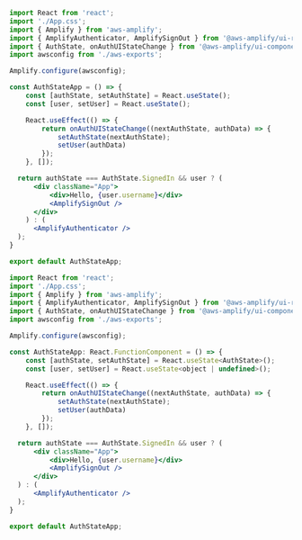 <BlockSwitcher>
<Block name="JavaScript">

```jsx
import React from 'react';
import './App.css';
import { Amplify } from 'aws-amplify';
import { AmplifyAuthenticator, AmplifySignOut } from '@aws-amplify/ui-react';
import { AuthState, onAuthUIStateChange } from '@aws-amplify/ui-components';
import awsconfig from './aws-exports';

Amplify.configure(awsconfig);

const AuthStateApp = () => {
    const [authState, setAuthState] = React.useState();
    const [user, setUser] = React.useState();

    React.useEffect(() => {
        return onAuthUIStateChange((nextAuthState, authData) => {
            setAuthState(nextAuthState);
            setUser(authData)
        });
    }, []);

  return authState === AuthState.SignedIn && user ? (
      <div className="App">
          <div>Hello, {user.username}</div>
          <AmplifySignOut />
      </div>
	) : (
      <AmplifyAuthenticator />
  );
}

export default AuthStateApp;
```
</Block>
<Block name="Typescript">

```jsx
import React from 'react';
import './App.css';
import { Amplify } from 'aws-amplify';
import { AmplifyAuthenticator, AmplifySignOut } from '@aws-amplify/ui-react';
import { AuthState, onAuthUIStateChange } from '@aws-amplify/ui-components';
import awsconfig from './aws-exports';

Amplify.configure(awsconfig);

const AuthStateApp: React.FunctionComponent = () => {
    const [authState, setAuthState] = React.useState<AuthState>();
    const [user, setUser] = React.useState<object | undefined>();

    React.useEffect(() => {
        return onAuthUIStateChange((nextAuthState, authData) => {
            setAuthState(nextAuthState);
            setUser(authData)
        });
    }, []);

  return authState === AuthState.SignedIn && user ? (
      <div className="App">
          <div>Hello, {user.username}</div>
          <AmplifySignOut />
      </div>
  ) : (
      <AmplifyAuthenticator />
  );
}

export default AuthStateApp;
```
</Block>
</BlockSwitcher>
